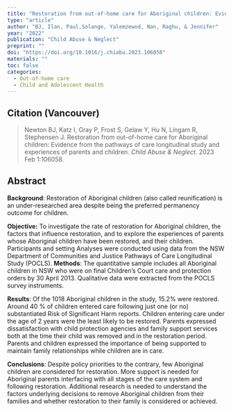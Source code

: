 ```yaml
---
title: "Restoration from out-of-home care for Aboriginal children: Evidence from the pathways of care longitudinal study and experiences of parents and children"
type: "article"
author: "BJ, Ilan, Paul,Solange, Yalemzewod, Nan, Raghu, & Jennifer"
year: "2022"
publication: "Child Abuse & Neglect"
preprint: ""
doi: "https://doi.org/10.1016/j.chiabu.2023.106058"
materials: ""
toc: false
categories:
  - Out-of-home care
  - Child and Adolescent Health
---
```


## Citation (Vancouver)

> Newton BJ, Katz I, Gray P, Frost S, Gelaw Y, Hu N, Lingam R, Stephensen J. Restoration from out-of-home care for Aboriginal children: Evidence from the pathways of care longitudinal study and experiences of parents and children. *Child Abuse & Neglect*. 2023 Feb 1:106058.

## Abstract

**Background**: Restoration of Aboriginal children (also called reunification) is an under-researched area despite being the preferred permanency outcome for children.

**Objective:** To investigate the rate of restoration for Aboriginal children, the factors that influence restoration, and to explore the experiences of parents whose Aboriginal children have been restored, and their children. Participants and setting Analyses were conducted using data from the NSW Department of Communities and Justice Pathways of Care Longitudinal Study (POCLS). **Methods**: The quantitative sample includes all Aboriginal children in NSW who were on final Children's Court care and protection orders by 30 April 2013. Qualitative data were extracted from the POCLS survey instruments.

**Results**: Of the 1018 Aboriginal children in the study, 15.2% were restored. Around 40 % of children entered care following just one (or no) substantiated Risk of Significant Harm reports. Children entering care under the age of 2 years were the least likely to be restored. Parents expressed dissatisfaction with child protection agencies and family support services both at the time their child was removed and in the restoration period. Parents and children expressed the importance of being supported to maintain family relationships while children are in care.

**Conclusions**: Despite policy priorities to the contrary, few Aboriginal children are considered for restoration. More support is needed for Aboriginal parents interfacing with all stages of the care system and following restoration. Additional research is needed to understand the factors underlying decisions to remove Aboriginal children from their families and whether restoration to their family is considered or achieved.
